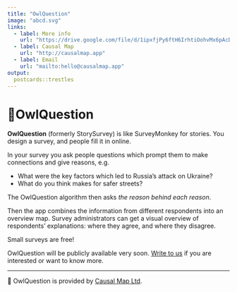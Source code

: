 ```yaml
---
title: "OwlQuestion"
image: "abcd.svg"
links:
  - label: More info
    url: "https://drive.google.com/file/d/1ipxfjPy6ftH6IrhtiOohvMx6pAcDMhZt/view?usp=sharing"
  - label: Causal Map
    url: "http://causalmap.app"
  - label: Email
    url: "mailto:hello@causalmap.app"
output:
  postcards::trestles
---
```


# 🦉OwlQuestion

**OwlQuestion** (formerly StorySurvey) is like SurveyMonkey for stories. You design a survey, and people fill it in online.

In your survey you ask people questions which prompt them to make connections and give reasons, e.g.

- What were the key factors which led to Russia’s attack on Ukraine?
- What do you think makes for safer streets?

The OwlQuestion algorithm then asks *the reason behind each reason*. 

Then the app combines the information from different respondents into an overview map. 
Survey administrators can get a visual overview of respondents’ explanations: where they agree, and where they disagree.

Small surveys are free! 

OwlQuestion will be publicly available very soon. [Write to us](mailto:hello@causalmap.app) if you are interested or want to know more.

----

🦉 OwlQuestion is provided by [Causal Map Ltd](http://causalmap.app).
